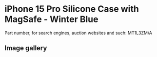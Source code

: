 
# iPhone 15 Pro Silicone Case with MagSafe - Winter Blue

Part number, for search engines, auction websites and such: MT1L3ZM/A

## Image gallery

<div style={{ width: "768px" }}>
  <GalleryComponent
    images={[
      {
        original: "/everysource/MT1L3.png",
        thumbnail: "/everypreview/MT1L3.png",
      },
      {
        original: "/everysource/MT1L3_AV1.png",
        thumbnail: "/everypreview/MT1L3_AV1.png",
      },
      {
        original: "/everysource/MT1L3_AV2.png",
        thumbnail: "/everypreview/MT1L3_AV2.png",
      },
      {
        original: "/everysource/MT1L3_AV3.png",
        thumbnail: "/everypreview/MT1L3_AV3.png",
      },
      {
        original: "/everysource/MT1L3_AV4.png",
        thumbnail: "/everypreview/MT1L3_AV4.png",
      },
      {
        original: "/everysource/MT1L3_AV5.png",
        thumbnail: "/everypreview/MT1L3_AV5.png",
      }
    ]}
  />
</div>